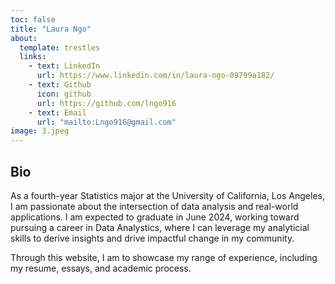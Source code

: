 ```yaml
---
toc: false
title: "Laura Ngo"
about: 
  template: trestles
  links: 
    - text: LinkedIn
      url: https://www.linkedin.com/in/laura-ngo-09799a182/
    - text: Github 
      icon: github
      url: https://github.com/lngo916
    - text: Email
      url: "mailto:Lngo916@gmail.com"
image: 3.jpeg
---
```


## Bio 

As a fourth-year Statistics major at the University of California, Los Angeles, I am passionate about the intersection of data analysis and real-world applications. I am expected to graduate in June 2024, working toward pursuing a career in Data Analystics, where I can leverage my analyticial skills to derive insights and drive impactful change in my community. 

Through this website, I am to showcase my range of experience, including my resume, essays, and academic process.


